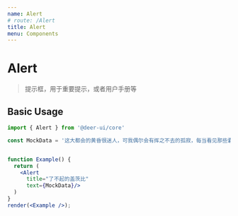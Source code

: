 ```yaml
---
name: Alert
# route: /Alert
title: Alert
menu: Components
---
```



# Alert

> 提示框，用于重要提示，或者用户手册等

## Basic Usage

```jsx live noInline
import { Alert } from '@deer-ui/core'

const MockData = '这大都会的黄昏很迷人，可我偶尔会有挥之不去的孤寂，每当看见那些囊中羞涩的年轻职员在商店橱窗前徜徉，挨到晚饭时间形影相吊地去餐厅填肚子，我知道他们也深有同感——我们这些薄暮中的年轻职员啊，正在虚度一生中最灿烂的年华，一夜中最美好的时辰。';


function Example() {
  return (
    <Alert 
      title="了不起的盖茨比"
      text={MockData}/>
  )
}
render(<Example />);
```
